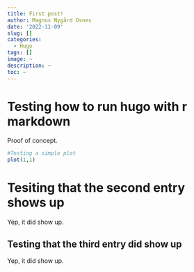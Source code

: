 ```yaml
---
title: First post!
author: Magnus Nygård Osnes
date: '2022-11-09'
slug: []
categories:
  - Hugo
tags: []
image: ~
description: ~
toc: ~
---
```


# Testing how to run hugo with r markdown



Proof of concept. 


```r
#Testing a simple plot
plot(1,1)
```

# Tesiting that the second entry shows up
Yep, it did show up.

## Testing that the third entry did show up
Yep, it did show up. 

